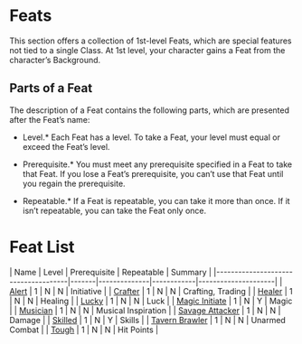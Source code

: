 = Feats =
This section offers a collection of 1st-level Feats, which are special features not tied to a single Class. At 1st level, your character gains a Feat from the character’s Background.

== Parts of a Feat ==
The description of a Feat contains the following parts, which are presented after the Feat’s name:

*Level.* Each Feat has a level. To take a Feat, your level must equal or exceed the Feat’s level.

*Prerequisite.* You must meet any prerequisite specified in a Feat to take that Feat. If you lose a Feat’s prerequisite, you can’t use that Feat until you regain the prerequisite.

*Repeatable.* If a Feat is repeatable, you can take it more than once. If it isn’t repeatable, you can take the Feat only once.

= Feat List =

| Name                                | Level | Prerequisite | Repeatable | Summary             |
|-------------------------------------|-------|--------------|------------|---------------------|
| [[alert|Alert]]                     | 1     | N            | N          | Initiative          |
| [[crafter|Crafter]]                 | 1     | N            | N          | Crafting, Trading   |
| [[healer|Healer]]                   | 1     | N            | N          | Healing             |
| [[lucky|Lucky]]                     | 1     | N            | N          | Luck                |
| [[magic-initiate|Magic Initiate]]   | 1     | N            | Y          | Magic               |
| [[musician|Musician]]               | 1     | N            | N          | Musical Inspiration |
| [[savage-attacker|Savage Attacker]] | 1     | N            | N          | Damage              |
| [[skilled|Skilled]]                 | 1     | N            | Y          | Skills              |
| [[tavern-brawler|Tavern Brawler]]   | 1     | N            | N          | Unarmed Combat      |
| [[tough|Tough]]                     | 1     | N            | N          | Hit Points          |


